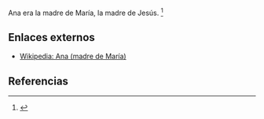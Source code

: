Ana era la madre de María, la madre de Jesús. <ref name="n0">{{lib|LU|122|3|3}}</ref> 

== Enlaces externos ==

* [https://es.wikipedia.org/wiki/Ana_(madre_de_María) Wikipedia: Ana (madre de María)]


== Referencias ==

<references/>
